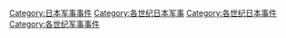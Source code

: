 [[Category:日本军事事件|Category:日本军事事件]]
[[Category:各世纪日本军事|Category:各世纪日本军事]]
[[Category:各世纪日本事件|Category:各世纪日本事件]]
[[Category:各世纪军事事件|Category:各世纪军事事件]]